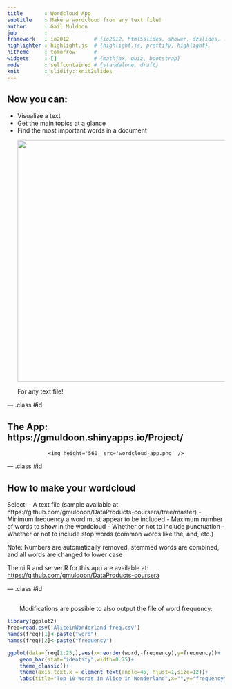 ```yaml
---
title       : Wordcloud App
subtitle    : Make a wordcloud from any text file!
author      : Gail Muldoon
job         : 
framework   : io2012        # {io2012, html5slides, shower, dzslides, ...}
highlighter : highlight.js  # {highlight.js, prettify, highlight}
hitheme     : tomorrow      # 
widgets     : []            # {mathjax, quiz, bootstrap}
mode        : selfcontained # {standalone, draft}
knit        : slidify::knit2slides
---
```


## Now you can:
- Visualize a text
- Get the main topics at a glance
- Find the most important words in a document
 <div style='text-align: center;'>
    <img height='560' src='AliceinWonderland-wordcloud.png' />
</div>
For any text file!



--- .class #id 

## The App: https://gmuldoon.shinyapps.io/Project/
 
<div style='text-align: center;'>
    <img height='560' src='wordcloud-app.png' />
</div>


--- .class #id 

## How to make your wordcloud

Select:
- A text file 
(sample available at https://github.com/gmuldoon/DataProducts-coursera/tree/master)
- Minimum frequency a word must appear to be included
- Maximum number of words to show in the wordcloud
- Whether or not to include punctuation
- Whether or not to include stop words (common words like the, and, etc.)

Note: Numbers are automatically removed, stemmed words are combined, and all words are changed to lower case

The ui.R and server.R for this app are available at: 
<br>
<a href="https://github.com/gmuldoon/DataProducts-coursera/tree/master">https://github.com/gmuldoon/DataProducts-coursera</a>
<br>

--- .class #id 

## 

<!-- <br> -->
<div style='text-align: center;'>
Modifications are possible to also output the file of word frequency: 
</div>
```r
library(ggplot2)
freq=read.csv('AliceinWonderland-freq.csv')
names(freq)[1]<-paste("word")
names(freq)[2]<-paste("frequency")
```
```r
ggplot(data=freq[1:25,],aes(x=reorder(word,-frequency),y=frequency))+
    geom_bar(stat="identity",width=0.75)+
    theme_classic()+
    theme(axis.text.x = element_text(angle=45, hjust=1,size=12))+
    labs(title="Top 10 Words in Alice in Wonderland",x="",y="frequency")
```


